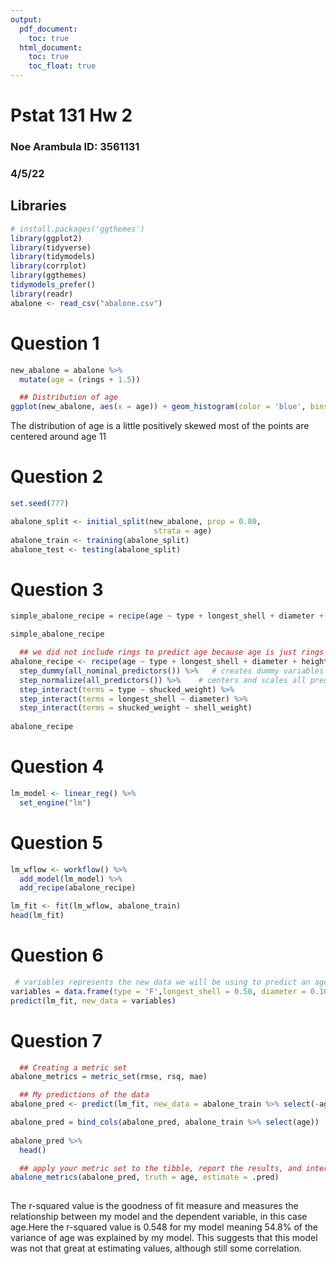 ```yaml
---
output:
  pdf_document:
    toc: true
  html_document:
    toc: true
    toc_float: true
---
```


# Pstat 131 Hw 2

### Noe Arambula ID: 3561131

### 4/5/22

## Libraries

```r
# install.packages('ggthemes')
library(ggplot2)
library(tidyverse)
library(tidymodels)
library(corrplot)
library(ggthemes)
tidymodels_prefer()
library(readr)
abalone <- read_csv("abalone.csv")
```

# Question 1

```r
new_abalone = abalone %>%
  mutate(age = (rings + 1.5))

  ## Distribution of age
ggplot(new_abalone, aes(x = age)) + geom_histogram(color = 'blue', bins = 30)

```

The distribution of age is a little positively skewed most of the points are centered around age 11

# Question 2

```r
set.seed(777)

abalone_split <- initial_split(new_abalone, prop = 0.80,
                                strata = age)  
abalone_train <- training(abalone_split)
abalone_test <- testing(abalone_split)
```

# Question 3

```r
simple_abalone_recipe = recipe(age ~ type + longest_shell + diameter + height + whole_weight + shucked_weight + viscera_weight + shell_weight, data = abalone_train)

simple_abalone_recipe

  ## we did not include rings to predict age because age is just rings + 1.5 this would scew the data
abalone_recipe <- recipe(age ~ type + longest_shell + diameter + height + whole_weight + shucked_weight + viscera_weight + shell_weight, data = abalone_train) %>% 
  step_dummy(all_nominal_predictors()) %>%   # creates dummy variables
  step_normalize(all_predictors()) %>%    # centers and scales all predictors
  step_interact(terms = type ~ shucked_weight) %>%
  step_interact(terms = longest_shell ~ diameter) %>%
  step_interact(terms = shucked_weight ~ shell_weight)
  
abalone_recipe
```

# Question 4

```r
lm_model <- linear_reg() %>% 
  set_engine("lm")
```

# Question 5

```r

lm_wflow <- workflow() %>% 
  add_model(lm_model) %>% 
  add_recipe(abalone_recipe)

lm_fit <- fit(lm_wflow, abalone_train)
head(lm_fit)
```

# Question 6

```r
 # variables represents the new data we will be using to predict an age
variables = data.frame(type = 'F',longest_shell = 0.50, diameter = 0.10, height = 0.30, whole_weight = 4, shucked_weight = 1, viscera_weight = 2, shell_weight = 1)
predict(lm_fit, new_data = variables)
```

# Question 7

```r
  ## Creating a metric set
abalone_metrics = metric_set(rmse, rsq, mae)

  ## My predictions of the data
abalone_pred <- predict(lm_fit, new_data = abalone_train %>% select(-age))

abalone_pred = bind_cols(abalone_pred, abalone_train %>% select(age))
  
abalone_pred %>%
  head()

  ## apply your metric set to the tibble, report the results, and interpret the R^2 value.
abalone_metrics(abalone_pred, truth = age, estimate = .pred)
  
```

The r-squared value is the goodness of fit measure and measures the relationship between my model and the dependent variable, in this case age.Here the r-squared value is 0.548 for my model meaning 54.8% of the variance of age was explained by my model. This suggests that this model was not that great at estimating values, although still some correlation.
